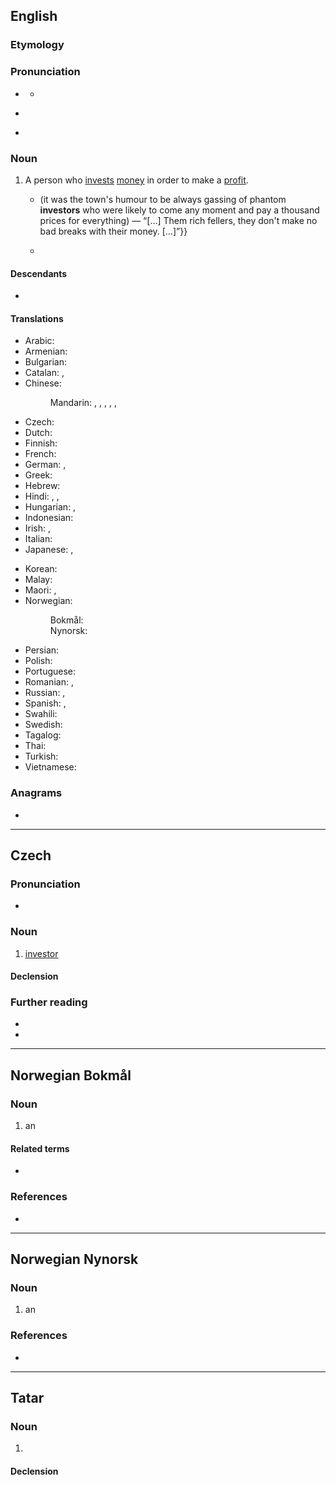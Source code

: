 {{also|Investor}}
==English==

===Etymology===
{{suffix|en|invest|or}}

===Pronunciation===
* {{a|RP}} {{IPA|en|/ɪnˈvɛs.tə(ɹ)/}}
** {{audio|en|LL-Q1860 (eng)-Vealhurl-investor.wav|Audio (UK)}}
* {{a|GA}} {{IPA|en|/ɪnˈvɛs.tɚ/}}
* {{rhymes|en|ɛstə(ɹ)|s=3}}

===Noun===
{{en-noun}}

# A person who [[invest]]s [[money]] in order to make a [[profit]].
#* {{quote-book|en|year=1899|author={{w|Stephen Crane}}|title=[[s:Twelve O'Clock|Twelve O'Clock]]|chapter=1|text={{...}} (it was the town's humour to be always gassing of phantom '''investors''' who were likely to come any moment and pay a thousand prices for everything) &mdash; “[…]&nbsp;Them rich fellers, they don't make no bad breaks with their money.&nbsp;[&hellip;]”}}
#* {{quote-journal|en|date=2013-06-21|author=Chico Harlan|volume=189|issue=2|page=30|magazine={{w|The Guardian Weekly}}|title=After Fukushima, Japan beginning to see the light in solar energy|url=http://www.guardian.co.uk/world/2013/jun/18/japan-solar-energy-fukushima-nuclear-renewable-abe|text=Across Japan, technology companies and private '''investors''' are racing to install devices that until recently they had little interest in: solar panels. Massive solar parks are popping up as part of a rapid build-up that one developer likened to an "explosion."}}

====Descendants====
* {{desc|de|Investor|bor=1}}

====Translations====
{{trans-top|person who invests money in order to make a profit}}
* Arabic: {{t|ar|مُسْتَثْمِر|m}}
* Armenian: {{t+|hy|ներդրող}}
* Bulgarian: {{t|bg|инвеститор}}
* Catalan: {{t|ca|inversor|m}}, {{t|ca|inversionista|m|f}}
* Chinese:
*: Mandarin: {{t+|zh|投資者|sc=Hani}}, {{t+|zh|投资者|tr=tóuzīzhě|sc=Hani}}, {{t+|zh|投資家|sc=Hani}}, {{t+|zh|投资家|tr=tóuzījiā|sc=Hani}}, {{t+|zh|投資人|sc=Hani}}, {{t+|zh|投资人|tr=tóuzīrén|sc=Hani}}
* Czech: {{t+|cs|investor|m}}
* Dutch: {{t+|nl|investeerder|m}}
* Finnish: {{t+|fi|sijoittaja}}
* French: {{t+|fr|investisseur}}
* German: {{t+|de|Investor|m}}, {{t+|de|Anleger|m}}
* Greek: {{t+|el|επενδυτής|m}}
* Hebrew: {{t|he|משקיע|m|tr=mashkia}}
* Hindi: {{t|hi|विनिधानकर्ता|m}}, {{t|hi|निवेशक|m}}, {{t|hi|निवेशकर्ता|m}}
* Hungarian: {{t+|hu|befektető}}, {{t+|hu|beruházó}}
* Indonesian: {{t+|id|investor}}
* Irish: {{t|ga|fuilleamhóir|m}}, {{t|ga|infheisteoir|m}}
* Italian: {{t+|it|investitore|m}}
* Japanese: {{t+|ja|投資家|tr=とうしか, tōshika}}, {{t|ja|出資者|tr=しゅっししゃ, shusshisha}}
{{trans-mid}}
* Korean: {{t+|ko|투자자}}
* Malay: {{t|ms|pelabur}}
* Maori: {{t|mi|kaiwhakangao}}, {{t|mi|kaiwhakangao moni}}
* Norwegian:
*: Bokmål: {{t|nb|investor|m}}
*: Nynorsk: {{t|nn|investor|m}}
* Persian: {{t|fa|سرمایه‌گذار|tr=sarmâye-gozâr}}
* Polish: {{t+|pl|inwestor|m}}
* Portuguese: {{t+|pt|investidor|m}}
* Romanian: {{t+|ro|investitor|m}}, {{t|ro|investitoare|f}}
* Russian: {{t+|ru|инве́стор|m}}, {{t+|ru|вкла́дчик|m}}
* Spanish: {{qualifier|Latin America}} {{t|es|inversionista|m}}, {{qualifier|Argentina|Spain}} {{t|es|inversor|m}}
* Swahili: {{t+|sw|mwekezaji}}
* Swedish: {{t+|sv|investerare}}
* Tagalog: {{t|tl|mamumuhunan}}
* Thai: {{t|th|ผู้ลงทุน|tr=pôo long tun}}
* Turkish: {{t+|tr|yatırımcı}}
* Vietnamese: {{t|vi|đầu tư|alt=người đầu tư}}
{{trans-bottom}}

===Anagrams===
* {{anagrams|en|a=einorstv|viretons}}

{{c|en|Occupations|Finance|Business}}

----

==Czech==

===Pronunciation===
* {{cs-IPA}}

===Noun===
{{cs-noun|g=m}}

# [[#English|investor]]

====Declension====
{{cs-decl-noun
|investor|investora|[[investoru]], [[investorovi]]|investora|investore|[[investoru]], [[investorovi]]|investorem
|investoři|investorů|investorům|investory|investoři|investorech|investory
}}

===Further reading===
* {{R:PSJC}}
* {{R:SSJC}}

{{c|cs|Occupations|Finance}}

----

==Norwegian Bokmål==
{{wikipedia|lang=no}}

===Noun===
{{nb-noun-m1}}

# an {{l|en|investor}}

====Related terms====
* {{l|nb|investere}}

===References===
* {{R:The Bokmål Dictionary}}

----

==Norwegian Nynorsk==

===Noun===
{{nn-noun-m1}}

# an {{l|en|investor}}

===References===
* {{R:The Nynorsk Dictionary}}

----

==Tatar==

===Noun===
{{tt-pos|noun|l}}

# {{spelling of|tt|Latin|инвестор}}

====Declension====
{{tt-latin-noun|nıñ|ğa|nı|da|dan}}